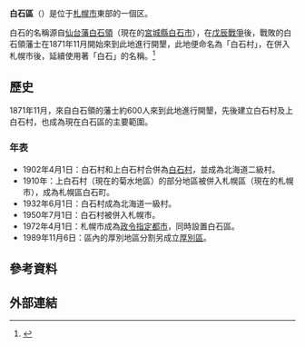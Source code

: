 {{日本區
| 自治體名 = 白石區
| 圖像=[[File:Shiroishi_Jinja_Shrine_Sapporo.jpg|240px]]
| 圖像說明=[[白石神社|白石神社]]（白石村神社）
| 區章 = [[File:Emblem_of_Shiroishi,_Sapporo.gif|100px]]
| 區長 = 
| 日文原名 = 白石区
| 平假名 = しろいしく
| 羅馬字拼音 = Shiroishi-ku
| 都道府縣 = 北海道
| 市 = 札幌市
| 支廳 = 石狩
| 編號 = 01104-5
| 面積 = 34.58
| 邊界未定 = 
| 人口 = 203,295 
| 人口密度 = 
| 統計時間 = 2008年6月1日
| 自治體=札幌市（[[中央區_(札幌市)|中央区]]、[[東區_(札幌市)|東区]]、[[豐平區|豐平區]]、[[厚別區|厚別區]]、[[清田區|清田區]]）、[[江別市|江別市]]
| 樹 = [[楊|楊]]、[[花楸|花楸]]
| 花 = [[薔薇|薔薇]]
| 鳥 = 
| 其他象徵物 = 
| 其他象徵 = 
| 郵遞區號 = 003-8612
| 所在地 = 白石区本鄉通3丁目北1番1号<br>[[File:Shiroishi_Ward_Office_in_Sapporo.jpg|250px]]
| 電話號碼 = 11-861-2400
| 外部連結 =http://www.city.sapporo.jp/shiroishi/
| 經度 = 
| 緯度 = 
| 地圖 = Location of Shiroishi ward Sapporo city Hokkaido Japan.svg
| 註記=人口：[http://www.city.sapporo.jp/toukei/jinko/jinko.html 札幌市官方網頁]
}}
'''白石區'''（{{jpn|j=白石区|hg=しろいしく|rm=Shiroishi ku|f=y}}）是位于[[札幌市|札幌市]]東部的一個区。

白石的名稱源自[[仙台藩|仙台藩]][[白石領|白石領]]（現在的[[宮城縣|宮城縣]][[白石市|白石市]]），在[[戊辰戰爭|戊辰戰爭]]後，戰敗的白石領藩士在1871年11月開始來到此地進行開墾，此地便命名為「白石村」，在併入札幌市後，延續使用著「白石」的名稱。<ref>{{Cite web| url=http://www.city.sapporo.jp/shiroishi/gaiyo/chimeiko/index.html| title=白石區的地名由來| publisher=札幌市白石區公所| accessdate=2008年6月9日| language=ja| deadurl=yes| archiveurl=https://web.archive.org/web/20080618164622/http://www.city.sapporo.jp/shiroishi/gaiyo/chimeiko/index.html| archivedate=2008年6月18日}}</ref>

==歷史==
1871年11月，來自白石領的藩士約600人來到此地進行開墾，先後建立白石村及上白石村，也成為現在白石區的主要範圍。

===年表===
* 1902年4月1日：白石村和上白石村合併為[[白石村|白石村]]，並成為北海道二級村。 
* 1910年：上白石村（現在的菊水地區）的部分地區被併入札幌區（現在的札幌市），成為札幌區白石町。
* 1932年6月1日：白石村成為北海道一級村。
* 1950年7月1日：白石村被併入札幌市。
* 1972年4月1日：札幌市成為[[政令指定都市|政令指定都市]]，同時設置白石區。
* 1989年11月6日：區內的厚別地區分割另成立[[厚別區|厚別區]]。

==參考資料==
{{reflist}}

==外部連結==
{{commonscat|Shiroishi-ku, Sapporo}}

{{石狩支廳}}
{{Authority control}}